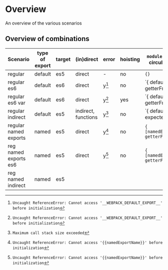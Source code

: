 # Overview

An overview of the various scenarios

## Overview of combinations

| Scenario              | type of export  | target  | (in)direct              | error | hoisting  | `module.exports` of circular module |
|-----------------------|-----------------|---------|-------------            |-------|-----------|-------------------------------------|
| regular               | default         | es5     | direct                  | -     | no        |`{}`                                 |
| regular es6           | default         | es6     | direct                  |y[^1]  | no        |`{ default: getterFn() }             |
| regular es6 var       | default         | es6     | direct                  |y[^1]  | yes       |`{ default: getterFn() }             |
| regular indirect      | default         | es5     | indirect, functions     |y[^2]  | no        |`{ default: expectedFn() }           |
| regular named exports | named           | es5     | direct                  |y[^3]  | no        |`{ [namedExportName]: getterFn() }`  |
| reg named exports es6 | named           | es5     | direct                  |y[^3]  | no        |`{ [namedExportName]: getterFn() }`  |
| reg named indirect    | named           | es5


[^1]: `Uncaught ReferenceError: Cannot access '__WEBPACK_DEFAULT_EXPORT__' before initialization`
[^2]: `Maximum call stack size exceeded`
[^3]: `Uncaught ReferenceError: Cannot access '{{namedExportName}}' before initialization`